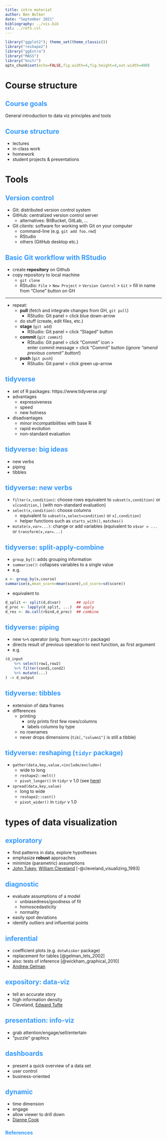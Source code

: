 ```yaml
---
title: intro material
author: Ben Bolker
date: "September 2021"
bibliography: ../vis.bib
csl: ../refs.csl
---
```


<!-- 
apa.csl is a slightly hacked version of APA 
  (modified for "et al" after 2 authors in text)
-->
<!-- .refs is style for reference page (small text) -->
<style>
.refs {
   font-size: 16px;
}
h2 { 
 color: #3399ff;		
}
h3 { 
 color: #3399ff;		
}
.title-slide {
   background-color: #55bbff;
}
</style>
<!--    content: url(https://i.creativecommons.org/l/by-sa/4.0/88x31.png)
>
<!-- Limit image width and height -->
<style type="text/css">
img {     
  max-height: 560px;     
  max-width: 800px; 
}
</style>

```r
library("ggplot2"); theme_set(theme_classic())
library("reshape2")
library("ggExtra")
library("MASS")
library("knitr")
opts_chunk$set(echo=FALSE,fig.width=4,fig.height=4,out.width=400)
```

# Course structure

## Course goals

General introduction to data viz principles and tools

## Course structure

- lectures
- in-class work
- homework
- student projects & presentations

# Tools

## Version control

- Git: distributed version control system
- GitHub: centralized version control server
    - alternatives: BitBucket, GitLab, ...
- Git *clients*: software for working with Git on your computer
    - command-line (e.g. `git add foo.rmd`)
	- RStudio
	- others (GitHub desktop etc.)

## Basic Git workflow with RStudio

- create **repository** on Github
- copy repository to local machine
     - `git clone`
	 - RStudio: `File` > `New Project` > `Version Control` > `Git` > fill in name from "Clone" button on GH
	 
- - -

- repeat:
	 - **pull** (fetch and integrate changes from GH, `git pull`)
		  - RStudio: Git panel > click blue down-arrow
     - do stuff (create, edit files, etc.)
	 - **stage**  (`git add`)
		  - RStudio: Git panel > click "Staged" button
     - **commit** (`git commit`)
		  - RStudio: Git panel > click "Commit" icon >  
enter commit message > click "Commit" button (*ignore "amend previous commit" button!*)
	 - **push** (`git push`)
		  - RStudio: Git panel > click green up-arrow

## tidyverse 

- set of R packages: https://www.tidyverse.org/
- advantages
    - expressiveness
    - speed
	- new hotness
- disadvantages
    - minor incompatibilities with base R
	- rapid evolution
	- non-standard evaluation

## tidyverse: big ideas

- new verbs
- piping
- tibbles

## tidyverse: new verbs

- `filter(x,condition)`: choose rows
equivalent to `subset(x,condition)` or
`x[condition,]` (with non-standard evaluation)
- `select(x,condition)`: choose columns
     - equivalent to `subset(x,select=condition)` or `x[,condition]`
     - helper functions such as `starts_with()`, `matches()`
- `mutate(x,var=...)`: change or add variables
(equivalent to `x$var = ...` or `transform(x,var=...)`

## tidyverse: split-apply-combine

- `group_by()`: adds grouping information
- `summarise()`: collapses variables to a single value
- e.g.
```r
x <- group_by(x,course)
summarise(x,mean_score=mean(score),sd_score=sd(score))
```
          
- equivalent to

```r
d_split <- split(d,d$var)       ## split
d_proc <- lapply(d_split, ...)  ## apply
d_res <- do.call(rbind,d_proc)  ## combine
```

## tidyverse: piping

- new `%>%` operator (orig. from `magrittr` package)
- directs result of previous operation to next function, as first argument
- e.g.

```r
(d_input
    %>% select(row1,row2)
    %>% filter(cond1,cond2)
    %>% mutate(...)
) -> d_output
```

## tidyverse: tibbles

- extension of data frames
- differences
    - printing
	     - only prints first few rows/columns
		 - labels columns by type
	- no rownames
	- never drops dimensions (`tib[,"column1"]` is still a tibble)

## tidyverse: reshaping (`tidyr` package)

- `gather(data,key,value,<include/exclude>)`
    - wide to long
	- `reshape2::melt()`
	- `pivot_longer()` in `tidyr` v 1.0 (see [here](https://tidyr.tidyverse.org/dev/articles/pivot.html))
- `spread(data,key,value)`
    - long to wide
	- `reshape2::cast()`
	- `pivot_wider()` in `tidyr` v 1.0
	
# types of data visualization

## exploratory

<!-- https://stackoverflow.com/questions/45757950/how-do-i-provide-only-the-year-in-a-citation-in-r-markdown -->

- find patterns in data, explore hypotheses
- emphasize **robust** approaches
- minimize (parametric) assumptions
- [John Tukey](https://en.wikipedia.org/wiki/John_Tukey), [William Cleveland](https://en.wikipedia.org/wiki/William_S._Cleveland) [-@cleveland_visualizing_1993]

## diagnostic

- evaluate assumptions of a model
	- unbiasedness/goodness of fit
	- homoscedasticity
    - normality
- easily spot deviations
- identify outliers and influential points

## inferential

- coefficient plots (e.g. `dotwhisker` package)
- replacement for tables [@gelman_lets_2002]
- also: tests of inference [@wickham_graphical_2010]
- [Andrew Gelman](https://en.wikipedia.org/wiki/Andrew_Gelman)

## expository: data-viz

- tell an accurate story
- high information density
- Cleveland, [Edward Tufte](https://en.wikipedia.org/wiki/Edward_Tufte)

## presentation: info-viz

- grab attention/engage/sell/entertain
- "puzzle" graphics

## dashboards

- present a quick overview of a data set
- user control
- business-oriented

## dynamic

- time dimension
- engage
- allow viewer to drill down
- [Dianne Cook](https://en.wikipedia.org/wiki/Dianne_Cook_(statistician))

<!-- http://stackoverflow.com/questions/30990262/applying-css-to-make-code-smaller-in-ioslides-style -->

## References {.refs}


